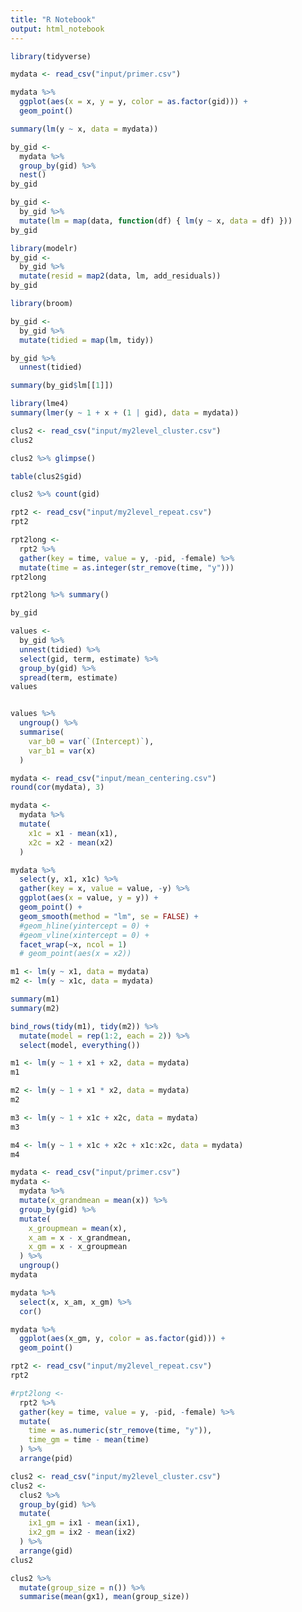 ```yaml
---
title: "R Notebook"
output: html_notebook
---
```


```r
library(tidyverse)
```

```r
mydata <- read_csv("input/primer.csv")
```

```r
mydata %>%
  ggplot(aes(x = x, y = y, color = as.factor(gid))) +
  geom_point()
```


```r
summary(lm(y ~ x, data = mydata))
```


```r
by_gid <- 
  mydata %>%
  group_by(gid) %>%
  nest()
by_gid
```

```r
by_gid <-
  by_gid %>%
  mutate(lm = map(data, function(df) { lm(y ~ x, data = df) }))
by_gid
```

```r
library(modelr)
by_gid <-
  by_gid %>%
  mutate(resid = map2(data, lm, add_residuals))
by_gid
```

```r
library(broom)
```

```r
by_gid <-
  by_gid %>%
  mutate(tidied = map(lm, tidy))
```

```r
by_gid %>%
  unnest(tidied)
```


```r
summary(by_gid$lm[[1]])
```


```r
library(lme4)
summary(lmer(y ~ 1 + x + (1 | gid), data = mydata))
```


```r
clus2 <- read_csv("input/my2level_cluster.csv")
clus2
```

```r
clus2 %>% glimpse()
```

```r
table(clus2$gid)
```

```r
clus2 %>% count(gid)
```

```r
rpt2 <- read_csv("input/my2level_repeat.csv")
rpt2
```


```r
rpt2long <-
  rpt2 %>%
  gather(key = time, value = y, -pid, -female) %>%
  mutate(time = as.integer(str_remove(time, "y")))
rpt2long
```

```r
rpt2long %>% summary()
```


```r
by_gid
```

```r
values <- 
  by_gid %>% 
  unnest(tidied) %>%
  select(gid, term, estimate) %>%
  group_by(gid) %>%
  spread(term, estimate) 
values


values %>%
  ungroup() %>%
  summarise(
    var_b0 = var(`(Intercept)`),
    var_b1 = var(x)
  )
```

```r
mydata <- read_csv("input/mean_centering.csv")
round(cor(mydata), 3)
```

```r
mydata <-
  mydata %>%
  mutate(
    x1c = x1 - mean(x1),
    x2c = x2 - mean(x2)
  )
```

```r
mydata %>% 
  select(y, x1, x1c) %>%
  gather(key = x, value = value, -y) %>%
  ggplot(aes(x = value, y = y)) +
  geom_point() + 
  geom_smooth(method = "lm", se = FALSE) +
  #geom_hline(yintercept = 0) +
  #geom_vline(xintercept = 0) +
  facet_wrap(~x, ncol = 1)
  # geom_point(aes(x = x2))
```

```r
m1 <- lm(y ~ x1, data = mydata)
m2 <- lm(y ~ x1c, data = mydata)
```

```r
summary(m1)
summary(m2)
```

```r
bind_rows(tidy(m1), tidy(m2)) %>%
  mutate(model = rep(1:2, each = 2)) %>%
  select(model, everything())
```

```r
m1 <- lm(y ~ 1 + x1 + x2, data = mydata)
m1
```

```r
m2 <- lm(y ~ 1 + x1 * x2, data = mydata)
m2
```

```r
m3 <- lm(y ~ 1 + x1c + x2c, data = mydata)
m3
```


```r
m4 <- lm(y ~ 1 + x1c + x2c + x1c:x2c, data = mydata)
m4
```


```r
mydata <- read_csv("input/primer.csv")
mydata <- 
  mydata %>%
  mutate(x_grandmean = mean(x)) %>%
  group_by(gid) %>%
  mutate(
    x_groupmean = mean(x),
    x_am = x - x_grandmean,
    x_gm = x - x_groupmean
  ) %>%
  ungroup()
mydata
```

```r
mydata %>%
  select(x, x_am, x_gm) %>%
  cor()
```

```r
mydata %>%
  ggplot(aes(x_gm, y, color = as.factor(gid))) +
  geom_point()
```

```r
rpt2 <- read_csv("input/my2level_repeat.csv")
rpt2
```

```r
#rpt2long <-
  rpt2 %>%
  gather(key = time, value = y, -pid, -female) %>%
  mutate(
    time = as.numeric(str_remove(time, "y")),
    time_gm = time - mean(time)
  ) %>%
  arrange(pid)
```

```r
clus2 <- read_csv("input/my2level_cluster.csv")
clus2 <-
  clus2 %>%
  group_by(gid) %>%
  mutate(
    ix1_gm = ix1 - mean(ix1),
    ix2_gm = ix2 - mean(ix2)
  ) %>%
  arrange(gid)
clus2
```

```r
clus2 %>%
  mutate(group_size = n()) %>%
  summarise(mean(gx1), mean(group_size))
```


